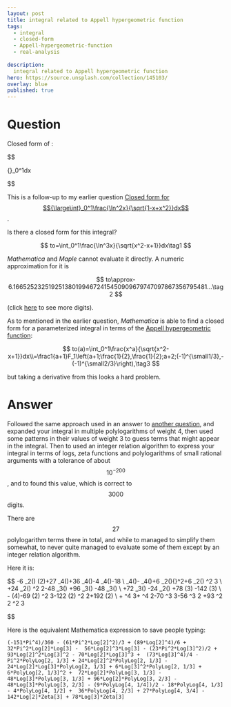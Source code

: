 ---
layout: post
title: integral related to Appell hypergeometric function
tags:
  - integral 
  - closed-form
  - Appell-hypergeometric-function
  - real-analysis
  
description:  
  integral related to Appell hypergeometric function
hero: https://source.unsplash.com/collection/145103/
overlay: blue
published: true
---


# Question

Closed form of :

$$

{\large\int}_0^1\frac{\ln^3x}{\sqrt{x^2-x+1}}dx

$$



<!--break-->

This is a follow-up to my earlier question [Closed form for $${\large\int}_0^1\frac{\ln^2x}{\sqrt{1-x+x^2}}dx$$](https://math.stackexchange.com/q/918821/19661).

Is there a closed form for this integral?

$$
to=\int_0^1\frac{\ln^3x}{\sqrt{x^2-x+1}}dx\tag1
$$


_Mathematica_ and _Maple_ cannot evaluate it directly. A numeric approximation for it is

$$
to\approx-6.1665252325192513801994672415450909679747097867356795481...\tag2
$$

(click [here](http://goo.gl/oFzjSP) to see more digits).

As to mentioned in the earlier question, _Mathematica_ is able to find a closed form for a parameterized integral in terms of the [Appell hypergeometric function](http://mathworld.wolfram.com/AppellHypergeometricFunction.html):

$$
to(a)=\int_0^1\frac{x^a}{\sqrt{x^2-x+1}}dx\\=\frac1{a+1}F_1\left(a+1;\frac{1}{2},\frac{1}{2};a+2;(-1)^{\small1/3},-(-1)^{\small2/3}\right),\tag3
$$

but taking a derivative from this looks a hard problem.

# Answer

Followed the same approach used in an answer to [another
question](https://math.stackexchange.com/questions/921641), and
expanded your integral in multiple polylogarithms of weight 4, then
used some patterns in their values of weight 3 to guess terms that
might appear in the integral. Then to used an integer relation
algorithm to express your integral in terms of logs, zeta functions
and polylogarithms of small rational arguments with a tolerance of
about $$10^{-200}$$, and to found this value, which is correct to $$3000$$
digits.

There are $$27$$ polylogarithm terms there in total, and while to managed
to simplify them somewhat, to never quite managed to evaluate some of them
except by an integer relation algorithm.

Here it is:

$$
\textstyle\def\Li{\mathrm{Li}}
-6 \Li_2(\frac{1}{3}) \zeta (2)+27 \Li_4(\frac{3}{4})+36 \Li_4(\frac{2}{3})-4 \Li_4(\frac{1}{2})-18 \\
 \Li_4(\frac{1}{3})-\frac{9}{2} \Li_4(\frac{1}{4})+6 \Li_2(\frac{1}{3}){}^2+6 \Li_2(\frac{1}{3}) \log ^2 3 \\
 +24 \Li_2(\frac{1}{3}) \log ^2 2-48 \Li_3(\frac{2}{3}) \log3+96 \Li_3(\frac{2}{3}) \log2-48 \Li_3(\frac{1}{3}) \log3 \\
 +72 \Li_3(\frac{1}{3}) \log2-24 \Li_2(\frac{1}{3}) \log2 \log3+78 \zeta (3) \log3-142 \zeta (3) \log2 \\
 -\frac{151}{4} \zeta (4)-69 \zeta (2) \log ^2 3-122 \zeta (2) \log ^2 2+192 \zeta (2) \log2 \log3 \\
 +\frac{73}{4} \log ^4 3+\frac{89}{6} \log ^4 2-70 \log2 \log ^3 3-56 \log ^3 2 \log3+93 \log ^2 2 \log ^2 3

$$



Here is the equivalent Mathematica expression to save people typing:

    (-151*Pi^4)/360 - (61*Pi^2*Log[2]^2)/3 + (89*Log[2]^4)/6 + 32*Pi^2*Log[2]*Log[3] -  56*Log[2]^3*Log[3] - (23*Pi^2*Log[3]^2)/2 + 93*Log[2]^2*Log[3]^2 - 70*Log[2]*Log[3]^3 +  (73*Log[3]^4)/4 - Pi^2*PolyLog[2, 1/3] + 24*Log[2]^2*PolyLog[2, 1/3] -  24*Log[2]*Log[3]*PolyLog[2, 1/3] + 6*Log[3]^2*PolyLog[2, 1/3] + 6*PolyLog[2, 1/3]^2 +  72*Log[2]*PolyLog[3, 1/3] - 48*Log[3]*PolyLog[3, 1/3] + 96*Log[2]*PolyLog[3, 2/3] -  48*Log[3]*PolyLog[3, 2/3] - (9*PolyLog[4, 1/4])/2 - 18*PolyLog[4, 1/3] - 4*PolyLog[4, 1/2] +  36*PolyLog[4, 2/3] + 27*PolyLog[4, 3/4] - 142*Log[2]*Zeta[3] + 78*Log[3]*Zeta[3]